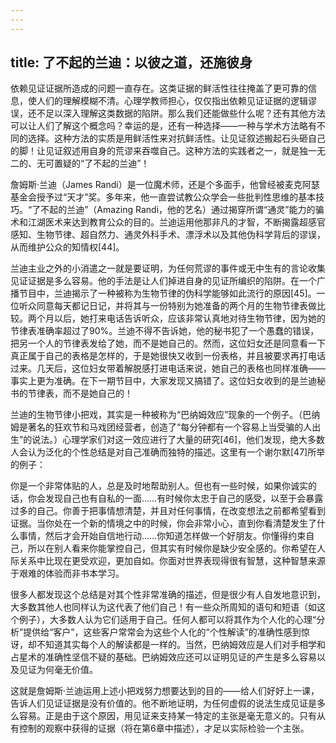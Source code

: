 ```yaml
---
---
---
```

title: 了不起的兰迪：以彼之道，还施彼身
---




依赖见证证据所造成的问题一直存在。这类证据的鲜活性往往掩盖了更可靠的信息，使人们的理解模糊不清。心理学教师担心，仅仅指出依赖见证证据的逻辑谬误，还不足以深入理解这类数据的陷阱。那么我们还能做些什么呢？还有其他方法可以让人们了解这个概念吗？幸运的是，还有一种选择——一种与学术方法略有不同的选择。这种方法的实质是用鲜活性来对抗鲜活性。让见证叙述搬起石头砸自己的脚！让见证叙述用自身的荒谬来吞噬自己。这种方法的实践者之一，就是独一无二的、无可置疑的“了不起的兰迪”！

詹姆斯·兰迪（James Randi）是一位魔术师，还是个多面手，他曾经被麦克阿瑟基金会授予过“天才”奖。多年来，他一直尝试教公众学会一些批判性思维的基本技巧。“了不起的兰迪”（Amazing Randi，他的艺名）通过揭穿所谓“通灵”能力的骗术和江湖医术来达到教育公众的目的。兰迪运用他那非凡的才智，不断揭露超感官感知、生物节律、超自然力、通灵外科手术、漂浮术以及其他伪科学背后的谬误，从而维护公众的知情权[44]。

兰迪主业之外的小消遣之一就是要证明，为任何荒谬的事件或无中生有的言论收集见证证据是多么容易。他的手法是让人们掉进自身的见证所编织的陷阱。在一个广播节目中，兰迪揭示了一种被称为生物节律的伪科学能够如此流行的原因[45]。一位听众同意每天都记日记，并将其与一份特别为她准备的两个月的生物节律表做比较。两个月以后，她打来电话告诉听众，应该非常认真地对待生物节律，因为她的节律表准确率超过了90%。兰迪不得不告诉她，他的秘书犯了一个愚蠢的错误，把另一个人的节律表发给了她，而不是她自己的。然而，这位妇女还是同意看一下真正属于自己的表格是怎样的，于是她很快又收到一份表格，并且被要求再打电话过来。几天后，这位妇女带着解脱感打进电话来说，她自己的表格也同样准确——事实上更为准确。在下一期节目中，大家发现又搞错了。这位妇女收到的是兰迪秘书的节律表，而不是她自己的！

兰迪的生物节律小把戏，其实是一种被称为“巴纳姆效应”现象的一个例子。（巴纳姆是著名的狂欢节和马戏团经营者，创造了“每分钟都有一个容易上当受骗的人出生”的说法。）心理学家们对这一效应进行了大量的研究[46]，他们发现，绝大多数人会认为泛化的个性总结是对自己准确而独特的描述。这里有一个谢尔默[47]所举的例子：

你是一个非常体贴的人，总是及时地帮助别人。但也有一些时候，如果你诚实的话，你会发现自己也有自私的一面……有时候你太忠于自己的感受，以至于会暴露过多的自己。你善于把事情想清楚，并且对任何事情，在改变想法之前都希望看到证据。当你处在一个新的情境之中的时候，你会非常小心，直到你看清楚发生了什么事情，然后才会开始自信地行动……你知道怎样做一个好朋友。你懂得约束自己，所以在别人看来你能掌控自己，但其实有时候你是缺少安全感的。你希望在人际关系中比现在更受欢迎，更加自如。你面对世界表现得很有智慧，这种智慧来源于艰难的体验而非书本学习。

很多人都发现这个总结是对其个性非常准确的描述，但是很少有人自发地意识到，大多数其他人也同样认为这代表了他们自己！有一些众所周知的语句和短语（如这个例子），大多数人认为它们适用于自己。任何人都可以将其作为个人化的心理“分析”提供给“客户”，这些客户常常会为这些个人化的“个性解读”的准确性感到惊讶，却不知道其实每个人的解读都是一样的。当然，巴纳姆效应是人们对手相学和占星术的准确性坚信不疑的基础。巴纳姆效应还可以证明见证的产生是多么容易以及见证为何毫无价值。

这就是詹姆斯·兰迪运用上述小把戏努力想要达到的目的——给人们好好上一课，告诉人们见证证据是没有价值的。他不断地证明，为任何虚假的说法生成见证是多么容易。正是由于这个原因，用见证来支持某一特定的主张是毫无意义的。只有从有控制的观察中获得的证据（将在第6章中描述），才足以实际检验一个主张。